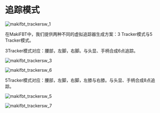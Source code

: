 # 追踪模式

![makifbt_trackersw_1](image/guide_makifbt/8.jpg#pic_center)

在MakiFBT中，我们提供两种不同的虚拟追踪器生成方案：3 Tracker模式与5 Tracker模式。

3Tracker模式对应：腰部，左脚，右脚。与头显、手柄合成6点追踪。

![makifbt_trackersw_3](image/guide_makifbt/10.jpg#pic_center)

![makifbt_trackersw_6](image/guide_makifbt/16-2.jpg#pic_center)

5Tracker模式对应：腰部，左脚，右脚，左膝与右膝。与头显、手柄合成8点追踪。

![makifbt_trackersw_5](image/guide_makifbt/9.jpg#pic_center)

![makifbt_trackersw_7](image/guide_makifbt/16-1.jpg#pic_center)